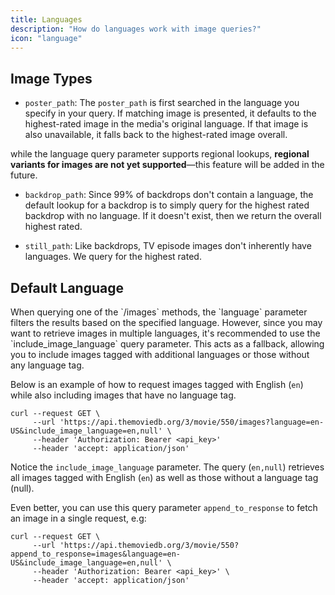 ```yaml
---
title: Languages
description: "How do languages work with image queries?"
icon: "language"
---
```


## Image Types
- `poster_path`: The `poster_path` is first searched in the language you specify in your query. 
If matching image is presented, it defaults to the highest-rated image in the media's original language. 
If that image is also unavailable, it falls back to the highest-rated image overall. 
<Note>
while the language query parameter supports regional lookups, <b>regional variants for images are not yet supported</b>—this feature will be added in the future.
</Note>

- `backdrop_path`: Since 99% of backdrops don't contain a language, the default lookup for a backdrop is to simply query for the highest rated backdrop with no language. If it doesn't exist, then we return the overall highest rated.

- `still_path`: Like backdrops, TV episode images don't inherently have languages. We query for the highest rated.

## Default Language
<Note>
When querying one of the `/images` methods, the `language` parameter filters the results based on the specified language. 
However, since you may want to retrieve images in multiple languages, it's recommended to use the `include_image_language` query parameter. 
This acts as a fallback, allowing you to include images tagged with additional languages or those without any language tag.

Below is an example of how to request images tagged with English (`en`) while also including images that have no language tag.
</Note>

```cURL Example getting English and no language images
curl --request GET \
     --url 'https://api.themoviedb.org/3/movie/550/images?language=en-US&include_image_language=en,null' \
     --header 'Authorization: Bearer <api_key>'
     --header 'accept: application/json'
```
Notice the `include_image_language` parameter.
The query (`en,null`) retrieves all images tagged with English (`en`) as well as those without a language tag (null).

Even better, you can use this query parameter `append_to_response` to fetch an image in a single request, e.g:
```cURL Example with append to response
curl --request GET \
     --url 'https://api.themoviedb.org/3/movie/550?append_to_response=images&language=en-US&include_image_language=en,null' \
     --header 'Authorization: Bearer <api_key>' \
     --header 'accept: application/json'
```